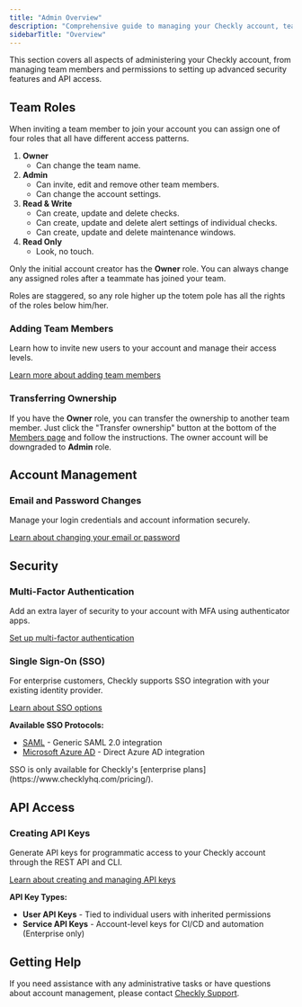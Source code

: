 ```yaml
---
title: "Admin Overview"
description: "Comprehensive guide to managing your Checkly account, team members, security, and integrations"
sidebarTitle: "Overview"
---
```


This section covers all aspects of administering your Checkly account, from managing team members and permissions to setting up advanced security features and API access.

## Team Roles

When inviting a team member to join your account you can assign one of four roles that all have different access patterns.

1. **Owner**
    - Can change the team name.
2. **Admin**
    - Can invite, edit and remove other team members.
    - Can change the account settings.
3. **Read & Write**
    - Can create, update and delete checks.
    - Can create, update and delete alert settings of individual checks.
    - Can create, update and delete maintenance windows.
4. **Read Only**
    - Look, no touch.

Only the initial account creator has the **Owner** role. You can always change any assigned roles after a teammate has
joined your team.

<Info>
Roles are staggered, so any role higher up the totem pole has all the rights of the roles below him/her.
</Info>

### Adding Team Members

Learn how to invite new users to your account and manage their access levels.

[Learn more about adding team members](/introduction/platform/admin/adding-team-members)

### Transferring Ownership

If you have the **Owner** role, you can transfer the ownership to another team member. Just click the "Transfer ownership" button at the bottom of the [Members page](https://app.checklyhq.com/settings/account/members) and follow the instructions. The owner account will be downgraded to **Admin** role.

## Account Management

### Email and Password Changes

Manage your login credentials and account information securely.

[Learn about changing your email or password](/introduction/platform/admin/changing-your-email-password)

## Security

### Multi-Factor Authentication

Add an extra layer of security to your account with MFA using authenticator apps.

[Set up multi-factor authentication](/introduction/platform/admin/multi-factor-authentication)

### Single Sign-On (SSO)

For enterprise customers, Checkly supports SSO integration with your existing identity provider.

[Learn about SSO options](/introduction/platform/admin/single-sign-on)

**Available SSO Protocols:**
- [SAML](/introduction/platform/admin/saml) - Generic SAML 2.0 integration
- [Microsoft Azure AD](/introduction/platform/admin/microsoft-azure-ad) - Direct Azure AD integration

<Note>
SSO is only available for Checkly's [enterprise plans](https://www.checklyhq.com/pricing/).
</Note>

## API Access

### Creating API Keys

Generate API keys for programmatic access to your Checkly account through the REST API and CLI.

[Learn about creating and managing API keys](/introduction/platform/admin/creating-api-key)

**API Key Types:**
- **User API Keys** - Tied to individual users with inherited permissions
- **Service API Keys** - Account-level keys for CI/CD and automation (Enterprise only)

## Getting Help

If you need assistance with any administrative tasks or have questions about account management, please contact [Checkly Support](mailto:support@checklyhq.com).
